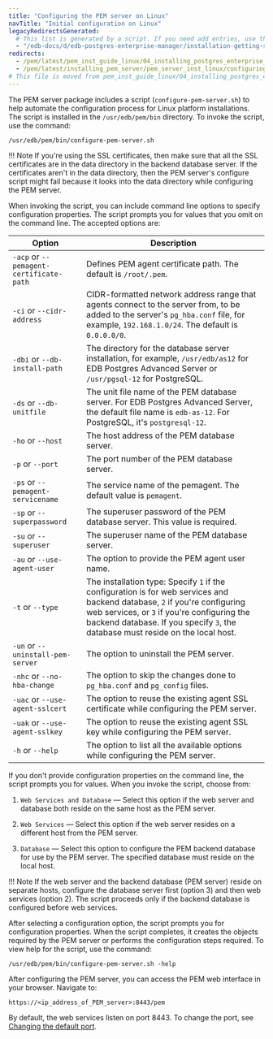```yaml
---
title: "Configuring the PEM server on Linux"
navTitle: "Initial configuration on Linux"
legacyRedirectsGenerated:
  # This list is generated by a script. If you need add entries, use the `legacyRedirects` key.
  - "/edb-docs/d/edb-postgres-enterprise-manager/installation-getting-started/linux-installation-guide/8.0/configuring_the_pem_server_on_linux.html"
redirects:
  - /pem/latest/pem_inst_guide_linux/04_installing_postgres_enterprise_manager/05_configuring_the_pem_server_on_linux/
  - /pem/latest/installing_pem_server/pem_server_inst_linux/configuring_the_pem_server_on_linux/
# This file is moved from pem_inst_guide_linux/04_installing_postgres_enterprise_manager
---
```


The PEM server package includes a script (`configure-pem-server.sh`) to help automate the configuration process for Linux platform installations. The script is installed in the `/usr/edb/pem/bin` directory. To invoke the script, use the command:

```shell
/usr/edb/pem/bin/configure-pem-server.sh
```

!!! Note
    If you're using the SSL certificates, then make sure that all the SSL certificates are in the data directory in the backend database server. If the certificates aren't in the data directory, then the PEM server's configure script might fail because it looks into the data directory while configuring the PEM server.


When invoking the script, you can include command line options to specify configuration properties. The script prompts you for values that you omit on the command line. The accepted options are:

| Option                                    | Description                                                                                                                                                                                                                                                             |
| ----------------------------------------- | ----------------------------------------------------------------------------------------------------------------------------------------------------------------------------------------------------------------------------------------------------------------------- |
| `-acp` or `--pemagent-certificate-path`   | Defines PEM agent certificate path. The default is `/root/.pem`.                                                                                                                                                                                                        |
| `-ci`  or `--cidr-address`                | CIDR-formatted network address range that agents connect to the server from, to be added to the server's `pg_hba.conf` file, for example, `192.168.1.0/24`. The default is `0.0.0.0/0`.                                                                                 |
| `-dbi` or `--db-install-path`             | The directory for the database server installation, for example, `/usr/edb/as12` for EDB Postgres Advanced Server or `/usr/pgsql-12` for PostgreSQL.                                                                                                                    |
| `-ds`  or `--db-unitfile`                 | The unit file name of the PEM database server. For EDB Postgres Advanced Server, the default file name is `edb-as-12`. For PostgreSQL, it's `postgresql-12`.                                                                                                            |
| `-ho`  or `--host`                        | The host address of the PEM database server.                                                                                                                                                                                                                            |
| `-p`   or `--port`                        | The port number of the PEM database server.                                                                                                                                                                                                                             |
| `-ps`  or `--pemagent-servicename`        | The service name of the pemagent. The default value is `pemagent`.                                                                                                                                                                                                      |
| `-sp`  or `--superpassword`               | The superuser password of the PEM database server. This value is required.                                                                                                                                                                                              |
| `-su`  or `--superuser`                   | The superuser name of the PEM database server.                                                                                                                                                                                                                          |
| `-au`  or `--use-agent-user`              | The option to provide the PEM agent user name.                                                                                                                                                                                                                          |
| `-t`   or `--type`                        | The installation type: Specify `1` if the configuration is for web services and backend database, `2` if you're configuring web services, or `3` if you're configuring the backend database. If you specify `3`, the database must reside on the local host.            |
| `-un`  or `--uninstall-pem-server`        | The option to uninstall the PEM server.                                                                                                                                                                                                                                 |
| `-nhc` or `--no-hba-change`               | The option to skip the changes done to `pg_hba.conf` and `pg_config` files.                                                                                                                                                                                             |
| `-uac` or `--use-agent-sslcert`           | The option to reuse the existing agent SSL certificate while configuring the PEM server.                                                                                                                                                                               |
| `-uak` or `--use-agent-sslkey`            | The option to reuse the existing agent SSL key while configuring the PEM server.                                                                                                                                                                                        |
| `-h`   or `--help`                        | The option to list all the available options while configuring the PEM server.                                                                                                                                                                                          | 

If you don't provide configuration properties on the command line, the script prompts you for values. When you invoke the script, choose from:

1.  `Web Services and Database` &mdash; Select this option if the web server and database both reside on the same host as the PEM server.

2.  `Web Services` &mdash; Select this option if the web server resides on a different host from the PEM server.

3.  `Database` &mdash; Select this option to configure the PEM backend database for use by the PEM server. The specified database must reside on the local host.

!!! Note
    If the web server and the backend database (PEM server) reside on separate hosts, configure the database server first (option 3) and then web services (option 2). The script proceeds only if the backend database is configured before web services.

After selecting a configuration option, the script prompts you for configuration properties. When the script completes, it creates the objects required by the PEM server or performs the configuration steps required. To view help for the script, use the command:

```shell
/usr/edb/pem/bin/configure-pem-server.sh -help
```

After configuring the PEM server, you can access the PEM web interface in your browser. Navigate to:

```text
https://<ip_address_of_PEM_server>:8443/pem
```

By default, the web services listen on port 8443. To change the port, see [Changing the default port](../changing_default_port).

